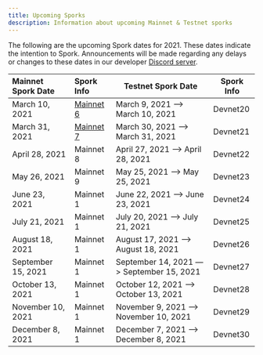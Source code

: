 ```yaml
---
title: Upcoming Sporks
description: Information about upcoming Mainnet & Testnet sporks
---
```


The following are the upcoming Spork dates for 2021. These dates indicate the intention to Spork. Announcements will be made regarding any delays or changes to these dates in our developer [Discord server](http://discord.gg/flow).

<div className="spork-table">

| Mainnet Spork Date | Spork Info                                         | Testnet Spork Date                       | Spork Info |
| :----------------- | :------------------------------------------------- | ---------------------------------------- | ---------- |
| March 10, 2021     | [Mainnet 6](/node-operation/past-sporks#mainnet-6) | March 9, 2021 —> March 10, 2021          | Devnet20   |
| March 31, 2021     | [Mainnet 7](/node-operation/past-sporks#mainnet-7) | March 30, 2021 —> March 31, 2021         | Devnet21   |
| April 28, 2021     | Mainnet 8                                          | April 27, 2021 —> April 28, 2021         | Devnet22   |
| May 26, 2021       | Mainnet 9                                          | May 25, 2021 —> May 25, 2021             | Devnet23   |
| June 23, 2021      | Mainnet 1                                          | June 22, 2021 —> June 23, 2021           | Devnet24   |
| July 21, 2021      | Mainnet 1                                          | July 20, 2021 —> July 21, 2021           | Devnet25   |
| August 18, 2021    | Mainnet 1                                          | August 17, 2021 —> August 18, 2021       | Devnet26   |
| September 15, 2021 | Mainnet 1                                          | September 14, 2021 —> September 15, 2021 | Devnet27   |
| October 13, 2021   | Mainnet 1                                          | October 12, 2021 —> October 13, 2021     | Devnet28   |
| November 10, 2021  | Mainnet 1                                          | November 9, 2021 —> November 10, 2021    | Devnet29   |
| December 8, 2021   | Mainnet 1                                          | December 7, 2021 —> December 8, 2021     | Devnet30   |

</div>
